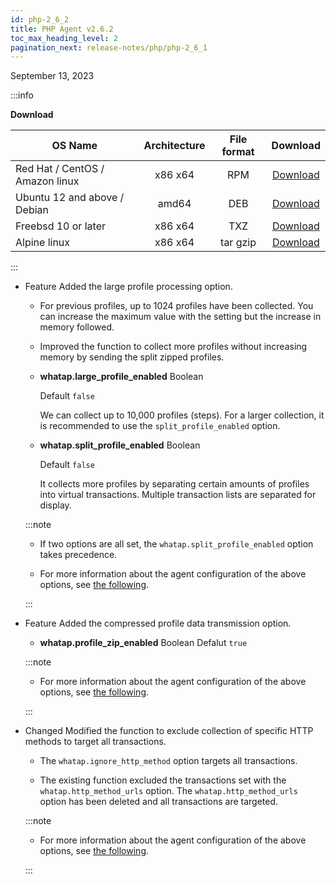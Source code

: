 ```yaml
---
id: php-2_6_2
title: PHP Agent v2.6.2
toc_max_heading_level: 2
pagination_next: release-notes/php/php-2_6_1
---
```


September 13, 2023

:::info

**Download**

| OS Name                         | Architecture | File format |                                    Download                                    |
| ------------------------------- | :----------: | :---------: | :----------------------------------------------------------------------------: |
| Red Hat / CentOS / Amazon linux |    x86 x64   |     RPM     | [Download](https://repo.whatap.io/centos/6/x86_64/whatap-php-2.6-2.x86_64.rpm) |
| Ubuntu 12 and above / Debian    |     amd64    |     DEB     |  [Download](https://repo.whatap.io/debian/unstable/whatap-php_2.6.2_amd64.deb) |
| Freebsd 10 or later             |    x86 x64   |     TXZ     |       [Download](https://repo.whatap.io/freebsd/10/whatap-php-2.6.2.txz)       |
| Alpine linux                    |    x86 x64   |   tar gzip  |    [Download](https://repo.whatap.io/alpine/x86_64/whatap-php-2.6.2.tar.gz)    |

:::

- <Status>Feature</Status> Added the large profile processing option.

  - For previous profiles, up to 1024 profiles have been collected. You can increase the maximum value with the setting but the increase in memory followed.

  - Improved the function to collect more profiles without increasing memory by sending the split zipped profiles.

  - **whatap.large_profile_enabled** <span class='type'>Boolean</span>

    Default `false`

    We can collect up to 10,000 profiles (steps). For a larger collection, it is recommended to use the `split_profile_enabled` option.

  - **whatap.split_profile_enabled** <span class='type'>Boolean</span>

    Default `false`

    It collects more profiles by separating certain amounts of profiles into virtual transactions. Multiple transaction lists are separated for display.

  :::note

  - If two options are all set, the `whatap.split_profile_enabled` option takes precedence.

  - For more information about the agent configuration of the above options, see [the following](../../php/agent-transaction#php-trs-trc).

  :::

- <Status>Feature</Status> Added the compressed profile data transmission option.

  - **whatap.profile_zip_enabled** <span class='type'>Boolean</span>  Defalut `true`

  :::note 

  - For more information about the agent configuration of the above options, see [the following](../../php/agent-transaction#php-trs-trc).

  :::

 

- <Status>Changed</Status> Modified the function to exclude collection of specific HTTP methods to target all transactions.

  - The `whatap.ignore_http_method` option targets all transactions.

  - The existing function excluded the transactions set with the `whatap.http_method_urls` option. The `whatap.http_method_urls` option has been deleted and all transactions are targeted.

  :::note

  - For more information about the agent configuration of the above options, see [the following](../../php/agent-transaction#php-track-http-trs).

  :::
